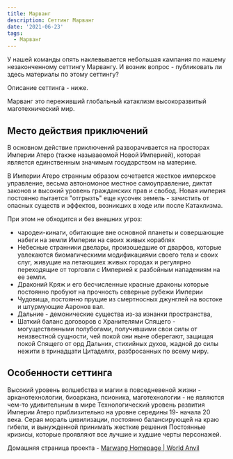 ```yaml
---
title: Марванг
description: Сеттинг Марванг
date: '2021-06-23'
tags:
  - Марванг
---
```


У нашей команды опять наклевывается небольшая кампания по нашему незаконченному сеттингу Марвангу. И возник вопрос - публиковать ли здесь материалы по этому сеттингу?

Описание сеттинга - ниже.

Марванг это переживший глобальный катаклизм высокоразвитый маготехнический мир.

## Место действия приключений

В основном действие приключений разворачивается на просторах Империи Атеро (также называеомой Новой Империей), которая является единственным значимым государством на материке.

В Империи Атеро странным образом сочетается жесткое имперское управление, весьма автономоное местное самоуправление, диктат законов и высокий уровень гражданских прав и свобод. Новая империя постоянно пытается "отгрызть" еще кусочек земель - зачистить от опасных существ и эффектов, возникших в ходе или после Катаклизма.

При этом не обходится и без внешних угроз:

- чародеи-кинаги, обитающие вне основной планеты и совершающие набеги на земли Империи на своих живых кораблях
- Небесные странники двелары, произошедшие от дварфов, которые увлекаются биомагическими модификациями своего тела и своих слуг, живущие на летающиех живых городах и регулярно переходящие от торговли с Империей к разбойным нападениям на ее земли.
- Драконий Кряж и его бесчисленные красные драконы которые постоянно пробуют на прочность северные рубежи Империи
- Чудовища, постоянно прущие из смертносных джунглей на востоке и штурмующие Ааронов вал.
- Дальние - демонические существа из-за изнанки пространства,
- Шаткий баланс договоров с Хранителями Спящего - могущественными полубогами, получившими свои силы от неизвестной сущности, чей покой они ныне оберегают, защищая покой Спящего от орд Дальних, стихийных духов, жадной до силы нежити в тринадцати Цитаделях, разбросанных по всему миру.

## Особенности сеттинга

Высокий уровень волшебства и магии в повседневеной жизни - арканотехнологии, биоаркана, псионика, маготехнологии - не являются чем-то удивительным в мире Технологический уровень развития Империи Атеро приблизительно на уровне середины 19- начала 20 века. Серая мораль цивилизации, постоянно балансирующей на краю гибели, и вынужденной принимать жесткие решения Постоянные кризисы, которые проявляют все лучшие и худшие черты персонажей.

Домашняя страница проекта - [Marwang Homepage | World Anvil](https://www.worldanvil.com/w/marwang-palant)
